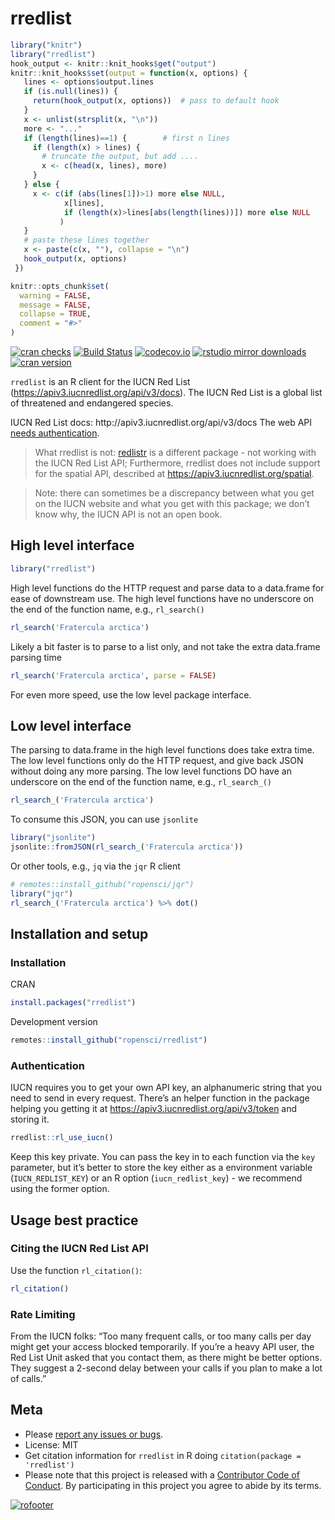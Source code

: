 rredlist
========

```r
library("knitr")
library("rredlist")
hook_output <- knitr::knit_hooks$get("output")
knitr::knit_hooks$set(output = function(x, options) {
   lines <- options$output.lines
   if (is.null(lines)) {
     return(hook_output(x, options))  # pass to default hook
   }
   x <- unlist(strsplit(x, "\n"))
   more <- "..."
   if (length(lines)==1) {        # first n lines
     if (length(x) > lines) {
       # truncate the output, but add ....
       x <- c(head(x, lines), more)
     }
   } else {
     x <- c(if (abs(lines[1])>1) more else NULL,
            x[lines],
            if (length(x)>lines[abs(length(lines))]) more else NULL
           )
   }
   # paste these lines together
   x <- paste(c(x, ""), collapse = "\n")
   hook_output(x, options)
 })

knitr::opts_chunk$set(
  warning = FALSE,
  message = FALSE,
  collapse = TRUE,
  comment = "#>"
)
```

[![cran checks](https://cranchecks.info/badges/worst/rredlist)](https://cranchecks.info/pkgs/rredlist)
[![Build Status](https://travis-ci.org/ropensci/rredlist.svg?branch=master)](https://travis-ci.org/ropensci/rredlist)
[![codecov.io](https://codecov.io/github/ropensci/rredlist/coverage.svg?branch=master)](https://codecov.io/github/ropensci/rredlist?branch=master)
[![rstudio mirror downloads](https://cranlogs.r-pkg.org/badges/rredlist)](https://github.com/metacran/cranlogs.app)
[![cran version](https://www.r-pkg.org/badges/version/rredlist)](https://cran.r-project.org/package=rredlist)

`rredlist` is an R client for the IUCN Red List (<https://apiv3.iucnredlist.org/api/v3/docs>). 
The IUCN Red List is a global list of threatened and endangered species.

IUCN Red List docs: http://apiv3.iucnredlist.org/api/v3/docs The web API [needs authentication](#authentication).

> What rredlist is not: [redlistr][] is a different package - not working with the IUCN Red List API; Furthermore, rredlist does not include support for the spatial API, described at
<https://apiv3.iucnredlist.org/spatial>.

> Note: there can sometimes be a discrepancy between what you get on the IUCN website and what
> you get with this package; we don't know why, the IUCN API is not an open book.

## High level interface

```r
library("rredlist")
```

High level functions do the HTTP request and parse data to a data.frame for ease
of downstream use. The high level functions have no underscore on the end
of the function name, e.g., `rl_search()`

```r
rl_search('Fratercula arctica')
```

Likely a bit faster is to parse to a list only, and not take the extra data.frame parsing time

```r
rl_search('Fratercula arctica', parse = FALSE)
```

For even more speed, use the low level package interface.

## Low level interface

The parsing to data.frame in the high level functions does take extra time. The low level functions
only do the HTTP request, and give back JSON without doing any more parsing. The low level functions DO have an underscore on the end
of the function name, e.g., `rl_search_()`

```r
rl_search_('Fratercula arctica')
```

To consume this JSON, you can use `jsonlite`

```r
library("jsonlite")
jsonlite::fromJSON(rl_search_('Fratercula arctica'))
```

Or other tools, e.g., `jq` via the `jqr` R client

```r
# remotes::install_github("ropensci/jqr")
library("jqr")
rl_search_('Fratercula arctica') %>% dot()
```

## Installation and setup

### Installation

CRAN

```r
install.packages("rredlist")
```

Development version

```r
remotes::install_github("ropensci/rredlist")
```

### Authentication

IUCN requires you to get your own API key, an alphanumeric string that you need to send in every request. There's an helper function in the package helping you getting it at <https://apiv3.iucnredlist.org/api/v3/token> and storing it.

```r
rredlist::rl_use_iucn()
```

Keep this key private. You can pass the key in to each function via the `key` parameter, but it's better to store the key either as a environment variable (`IUCN_REDLIST_KEY`) or an R option (`iucn_redlist_key`) - we recommend using the former option.

## Usage best practice

### Citing the IUCN Red List API

Use the function `rl_citation()`:

```r
rl_citation()
```


### Rate Limiting

From the IUCN folks: "Too many frequent calls, or too many calls per day
might get your access blocked temporarily. If you're a heavy API user, the
Red List Unit asked that you contact them, as there might be better options.
They suggest a 2-second delay between your calls if you plan to make a
lot of calls."

## Meta

* Please [report any issues or bugs](https://github.com/ropensci/rredlist/issues).
* License: MIT
* Get citation information for `rredlist` in R doing `citation(package = 'rredlist')`
* Please note that this project is released with a [Contributor Code of Conduct][coc]. By participating in this project you agree to abide by its terms.

[![rofooter](https://ropensci.org/public_images/github_footer.png)](https://ropensci.org)



[token]: https://apiv3.iucnredlist.org/api/v3/token
[redlistr]: https://github.com/red-list-ecosystem/redlistr
[coc]: https://github.com/ropensci/rredlist/blob/master/CODE_OF_CONDUCT.md
